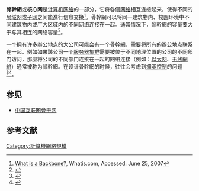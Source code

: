 {{區域網絡}}
'''骨幹網'''或'''核心网'''是[[计算机网络|计算机网络]]的一部分，它将各個[[网络|网络]]相互连接起来，使得不同的[[局域网|局域网]]或[[子网|子网]]之间能進行信息交换<ref>[http://searchsmb.techtarget.com/sDefinition/0,,sid44_gci211629,00.html What is a Backbone?], Whatis.com, Accessed: June 25, 2007</ref>。骨幹網可以将同一建筑物内、校園环境中不同建筑物内或广大区域内的不同网络连接在一起。通常情况下，骨幹網的容量要大于与其相连的网络容量<ref>{{Cite web|title=Backbone Networks|url=http://www.angelfire.com/ut/cnst/Chap8.html|accessdate=2 October 2013|work=Chapter 8|publisher=Angelfire}}</ref>。

一个拥有许多辦公地点的大公司可能会有一个骨幹網，需要将所有的辦公地点联系在一起。例如如果該公司一个[[服务器集群|服务器集群]]需要被位于不同地理位置的公司的不同部门访问，那麼将公司的不同部门连接在一起的网络连接（例如：[[以太网|以太网]]、[[无线網絡|无线網絡]]）通常被称为骨幹網。在设计骨幹網的时候，往往会考虑到[[拥塞控制|拥塞控制]]的问题<ref>{{Cite web|title=Congestion in the Backbone: Telecom and Internet Solutions|url=http://www.circleid.com/posts/congestion_backbone_telecom_internet/|accessdate=2 October 2013|author=Turner|date=12 September 2007|first=Brough|publisher=CircleID}}</ref><ref>{{Cite web|title=Relay Placement for Minimizing Congestion in Wireless Backbone Networks|url=http://www.ee.umd.edu/~shayman/papers.d/wcnc_2006_congestion.pdf|accessdate=2 October 2013|author=Shayman, Mark|first=Abhishek|publisher=Department of Electrical and Computer Engineering, University of Maryland}}</ref>。

==参见==
*[[中国互联网骨干网|中国互联网骨干网]]

==参考文献==
{{reflist}}

[[Category:計算機網絡規模|Category:計算機網絡規模]]